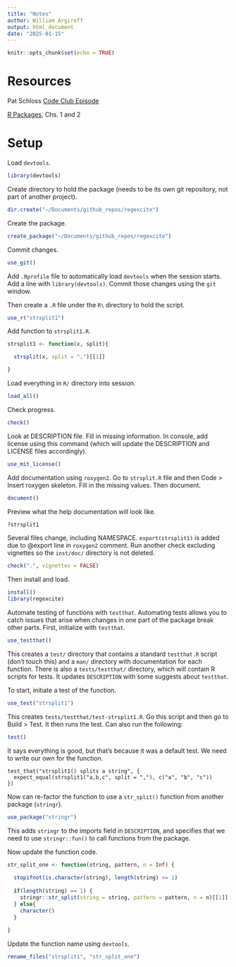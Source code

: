 ```yaml
---
title: "Notes"
author: William Argiroff
output: html_document
date: "2025-01-15"
---
```


```r
knitr::opts_chunk$set(echo = TRUE)
```

# Resources  

Pat Schloss [Code Club Episode](https://www.youtube.com/watch?v=XjolVT16YNw&t=220s)  

[R Packages](https://r-pkgs.org), Chs. 1 and 2  

# Setup  

Load `devtools`.  

```r
library(devtools)
```

Create directory to hold the package (needs to be its own git repository, not part of another project).  

```r
dir.create("~/Documents/github_repos/regexcite")
```

Create the package.  

```r
create_package("~/Documents/github_repos/regexcite")
```

Commit changes.  

```r
use_git()
```

Add `.Rprofile` file to automatically load `devtools` when the session starts. Add a line with `library(devtools)`. Commit those changes using the `git` window.    

Then create a `.R` file under the `R\` directory to hold the script.  

```r
use_r("strsplit1")
```

Add function to `strsplit1.R`.  

```r
strsplit1 <- function(x, split){

  strsplit(x, split = ",")[[1]]

}
```

Load everything in `R/` directory into session.  

```r
load_all()
```

Check progress.  

```r
check()
```

Look at DESCRIPTION file. Fill in missing information. In console, add license using this command (which will update the DESCRIPTION and LICENSE files accordingly).  

```r
use_mit_license()
```

Add documentation using `roxygen2`. Go to `strsplit.R` file and then Code > Insert roxygen skeleton. Fill in the missing values. Then document.   

```r
document()
```

Preview what the help documentation will look like.  

```r
?strsplit1
```

Several files change, including NAMESPACE. `export(strsplit1)` is added due to @export line in `roxygen2` comment. Run another check excluding vignettes so the `inst/doc/` directory is not deleted.  

```r
check(".", vignettes = FALSE)
```
 
Then install and load. 

```r
install()
library(regexcite)
```

Automate testing of functions with `testthat`. Automating tests allows you to catch issues that arise when changes in one part of the package break other parts. First, initialize with `testthat`.  

```r
use_testthat()
```

This creates a `test/` directory that contains a standard `testthat.R` script (don't touch this) and a `man/` directory with documentation for each function. There is also a `tests/testthat/` directory, which will contain R scripts for tests. It updates `DESCRIPTION` with some suggests about `testthat`.  

To start, initiate a test of the function.  

```r
use_test("strsplit1")
```

This creates `tests/testthat/test-strsplit1.R`. Go this script and then go to Build > Test. It then runs the test. Can also run the following:  

```r
test()
```

It says everything is good, but that's because it was a default test. We need to write our own for the function.    

```updated_test
test_that("strsplit1() splits a string", {
  expect_equal(strsplit1("a,b,c", split = ","), c("a", "b", "c"))
})
```

Now can re-factor the function to use a `str_split()` function from another package (`stringr`).  

```r
use_package("stringr")
```

This adds `stringr` to the imports field in `DESCRIPTION`, and specifies that we need to use `stringr::fun()` to call functions from the package.  

Now update the function code.  

```r
str_split_one <- function(string, pattern, n = Inf) {
  
  stopifnot(is.character(string), length(string) <= 1)
  
  if(length(string) == 1) {
    stringr::str_split(string = string, pattern = pattern, n = n)[[1]]
  } else{
    character()
  }
  
}
```

Update the function name using `devtools`.  

```r
rename_files("strsplit1", "str_split_one")
```

